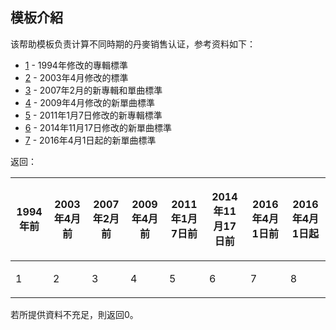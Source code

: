 <includeonly><!-- 在這裡加入模板的保護標識 --></includeonly><noinclude>{{Documentation subpage}}</noinclude>
<!-- 在本行下編輯模板說明 -->
== 模板介紹 ==
该帮助模板负责计算不同時期的丹麥销售认证，参考资料如下：
* [https://www.berlingske.dk/kultur/guld-og-platinplader-er-devalueret] - 1994年修改的專輯標準
* [https://web.archive.org/web/20040319203938/www.musik.org/GuldPlatin/guldplatin.htm] - 2003年4月修改的標準
* [http://www.billboard.biz/bbbiz/content_display/industry/news/e3i419e062f3802dca140ec475ee4dc3ddd] - 2007年2月的新專輯和單曲標準
* [http://gaffa.dk/nyhed/32163] - 2009年4月修改的新單曲標準
* [https://web.archive.org/web/20110411134535/http://www.ifpi.dk/?q=node/11] - 2011年1月7日修改的新專輯標準
* [https://web.archive.org/web/20150629065548/http://www.ifpi.dk/?q=node/11] - 2014年11月17日修改的新單曲標準
* [https://web.archive.org/web/20160515221106/http://www.ifpi.dk:80/?q=node/11] - 2016年4月1日起的新單曲標準

返回：

{|class=wikitable
! 1994年前
! 2003年4月前
! 2007年2月前
! 2009年4月前
! 2011年1月7日前
! 2014年11月17日前
! 2016年4月1日前
! 2016年4月1日起
|- style="background-color:#F0FFF0;"
|1
|2
|3
|4
|5
|6
|7
|8
|}

若所提供資料不充足，則返回0。

<includeonly>
<!-- 本行下加入模板的分類 -->

</includeonly>
